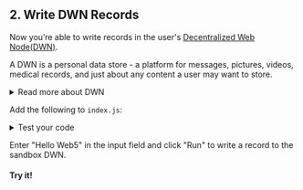 
<section class="docs-section">

## 2. Write DWN Records

Now you’re able to write records in the user's [Decentralized Web Node(DWN)](/docs/web5/learn/decentralized-web-nodes).

A DWN is a personal data store - a platform for messages, pictures, videos, medical records, and just about any content a user may want to store.

<details>
  <summary>Read more about DWN</summary>
  
Your app should not store users' data in your centralized database. Instead, their data should be stored in their DWN. This is how the user retains ownership over their content. Through permissions, users can decide which apps can read, write, and delete content from their DWN.

The DWN exists in local storage under the name `dwn-info`. The DWN persists across browser sessions and can be synched across a user's devices.

A user can host their DWN in mulitple locations. The Web5 SDK is both browser and Node.js compliant, meaning you can use the same APIs on both client side and serverside.

</details>

Add the following to `index.js`:

<CodeSnippet functionName="createTextRecord" />

<details>
  <summary>Test your code</summary>
  
  Let's see what was just written to the DWN.

  In <code>index.js</code>, add the following line and save your file:
  ```js
  console.log('writeResult', record);
  ```

  Then from the terminal, run:
  ```bash
  node index.js
  ```

  You'll see the record that was written to the user's DWN. It will resemble:
  ```js
    writeResult _Record {}
  ```
  
</details>

Enter "Hello Web5" in the input field and click "Run" to write a record to the sandbox DWN.

#### Try it!

</section>
